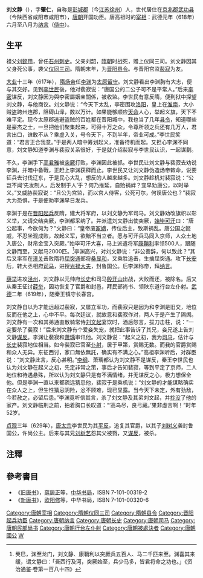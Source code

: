 '''刘文静'''（{{bd|568年||619年|10月18日|catIdx=L劉}}），字'''肇仁'''，自称是[[彭城郡|彭城郡]]（今[[江苏|江苏]][[徐州|徐州]]）人，世代居住在[[京兆郡|京兆郡]][[武功县|武功县]]（今陕西省咸阳市咸阳市），[[唐朝|唐朝]]开国功臣。唐高祖时的[[宰相|宰相]]：武德元年（618年）六月至八月为[[纳言|纳言]]（[[侍中|侍中]]）。

==生平==
祖父[[刘懿用|刘懿用]]，曾任[[石州_(北周)|石州]][[刺史|刺史]]。父亲刘韶，[[隋朝|隋朝]]时战死，赠上仪同三司。刘文静因其父身死公事，袭父[[仪同三司|仪同三司]]。隋朝末年，为[[晋阳县|晋阳]][[县令|县令]]。与晋阳宫监[[裴寂|裴寂]]为友。

[[大业_(年号)|大业]]十三年（617年），[[隋炀帝|隋炀帝]]任[[李渊|李渊]]为[[太原|太原]][[留守|留守]]。刘文静看出李渊胸有大志，便与其交好。见到[[李世民|李世民]]後，他对裴寂说：“唐国公的二公子可不是平常人。”后来[[李密_(隋)|李密]]谋反，刘文静因为與李密屬姻亲關係，被收监。李世民有意反隋，便到狱中探望刘文静，与他商议。刘文静说：“今天下太乱，李密围攻[[洛阳|洛阳]]，皇上在[[淮南|淮南]]，大小贼盗跨州连郡，阻碍山泽，数以万计。如果能够顺应[[天命|天命]]人心，举起义旗，天下不难平定。现今太原郡逃避盗贼的百姓都在晋阳城中，我也当了几年[[县令|县令]]，知道哪些是豪杰之士，一旦把他们聚集起来，可得十万之众，令尊所领之兵还有几万人，君言出口，谁敢不从？乘虚入关，号令天下，不到半年，帝业可成。”李世民笑道：“君言正合我意。”于是两人暗中筹划起义，准备待机而起。又担心李渊不同意，刘文静知道李渊与裴寂关系很好，于是就介绍裴寂与李世民认识，一起谋劃。

不久，李渊手下[[高君雅|高君雅]]被[[突厥|突厥]]打败，李渊因此被抓。李世民让刘文静与裴寂去劝说李渊，并暗中备戰，正赶上李渊获释而止。李世民又让刘文静伪造炀帝敕命，说要征兵去讨伐辽东，于是民心大乱，想反的人越来越多。刘文静趁机对裴寂说：“公岂不闻‘先发制人，后发制于人’乎？何乃推延，自贻祸衅？宜早劝唐公，以时举义。”又威胁裴寂说：“且公为宫监，而以宫人侍客，公死可尔，何误唐公也？”裴寂大为恐惧，于是便劝李渊早日发兵。

李渊于是在[[晋阳起兵|晋阳起兵]]反隋，建大将军府，以刘文静为军司马。刘文静劝改旗帜以彰义举，又请交结突厥，李渊都采纳了。并派遣刘文静出使突厥，[[始毕可汗|始毕可汗]]曰：“唐公起事，今欲何为？”文静曰：“皇帝废[[嫡子|冢嫡]]，传位后主，致斯祸乱。唐公国之懿戚，不忍坐观成败，故起义军，欲黜不当立者。愿与可汗兵马同入京师，人众土地入唐公，财帛金宝入突厥。”始毕可汗大喜，马上派遣将军[[康鞘利|康鞘利]]率领500人，跟随文静而至，又献马2000匹。<ref>癸巳，渊至龙门，刘文静、康鞘利以突厥兵五百人、马二千匹来至。渊喜其来缓，谓文静曰：「吾西行及河，突厥始至，兵少马多，皆君将命之功也。」《资治通鉴·卷第一百八十四》</ref>李渊高兴，对刘文静说：“非公善辞，何以致此？”其后又率军在[[潼关|潼关]]击败隋将[[屈突通|屈突通]]部将[[桑显和|桑显和]]，又乘胜追击，生擒屈突通。攻下[[长安|长安]]后，转大丞相府[[司马|司马]]，进授[[光禄大夫|光禄大夫]]，封鲁国公。后李渊称帝，拜[[纳言|纳言]]。

[[薛举|薛举]]进攻[[泾州|泾州]]，刘文静以元帅府[[长史|长史]]和司马[[殷开山|殷开山]]出战，大败而还，被除名。后又从秦王征讨[[薛举|薛举]]，因功恢复了官爵和封邑，拜民部尚书、领陕东道行台左仆射。[[武德|武德]]二年（619年），随秦王镇守长春宫。

刘文静自以为才能远超过裴寂，又屡立军功，而裴寂只是因为和李渊是旧交，地位反而在他之上，心中不平。每次廷议，就故意和裴寂作对，两人于是产生了隔阂。刘文静有一次和其弟通直散骑常侍[[刘文起|刘文起]]宴饮时，酒后怨言，拔刀击柱，说：“一定要杀了裴寂！”后来刘文静有个爱妾失宠，就把此事告诉了其兄，妾兄遂上告刘文静[[谋反|谋反]]。李渊让裴寂和[[萧瑀|萧瑀]]审讯他。刘文静说：“起义之初，我为[[司马|司马]]，估计与[[长史|长史]]裴寂地位相当。如今裴寂已官至[[仆射|仆射]]，居于甲第，赏赐无数。而我的官爵赏赐和众人无异。东征西讨，家口無依無託，确实有不满之心。”高祖李渊听后，对群臣说：“刘文静此言，反心甚明。”[[李纲_(唐)|李纲]]、萧瑀都认为刘文静不是谋反，秦王李世民也认为刘文静在起义之初，先定非常之策，事后才告知裴寂，等到平定了京师，二人地位和待遇悬殊，所以认为刘文静只是有不满情绪，并无谋反之心，极力想保全他。但是李渊一直以来都疏远猜忌他，裴寂于是乘机说：“刘文静的才能谋略确实在众人之上，但生性猜忌阴险，忿不顾难，现已显露。当今天下未定，外有劲敌，今若赦之，必留后患。”李渊竟听信其言，杀了刘文静及其弟刘文起，并[[抄没|抄没]]了他的家产。刘文静临刑之前，拍着胸口长叹道：“‘高鸟尽，良弓藏。’果非虚言啊！”时年52岁。

[[貞觀|贞观]]三年（629年），[[唐太宗|唐太宗]]李世民为其[[平反|平反]]，追复其官爵，以其子[[刘树义|刘树义]]袭封鲁国公，许尚公主。后来与其兄[[刘树艺|刘树艺]]怨其父被戮，又[[谋反|谋反]]，被杀。

==注釋==
<div class="references-small">
<references />
</div>

==參考書目==
*《[[旧唐书|旧唐书]]》，[[薛居正|薛居正]]等，[[中华书局|中华书局]]，ISBN 7-101-00319-2
*《[[新唐书|新唐书]]》，[[欧阳修|欧阳修]]等，中华书局，ISBN 7-101-00320-6

{{DEFAULTSORT:L劉}}
[[Category:唐朝宰相|Category:唐朝宰相]]
[[Category:隋朝仪同三司|Category:隋朝仪同三司]]
[[Category:隋朝县令|Category:隋朝县令]]
[[Category:晋阳起兵功臣|Category:晋阳起兵功臣]]
[[Category:唐朝纳言|Category:唐朝纳言]]
[[Category:唐朝长史|Category:唐朝长史]]
[[Category:唐朝司马|Category:唐朝司马]]
[[Category:唐朝民部尚书|Category:唐朝民部尚书]]
[[Category:唐朝行台左仆射|Category:唐朝行台左仆射]]
[[Category:唐朝被處決者|Category:唐朝被處決者]]
[[Category:唐朝國公|Category:唐朝國公]]
[[Category:劉姓|W]]